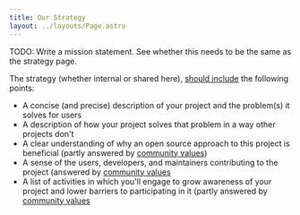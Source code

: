 ```yaml
---
title: Our Strategy
layout: ../layouts/Page.astro
---
```


TODO: Write a mission statement. See whether this needs to be the same as the strategy page.

The strategy (whether internal or shared here), <a href="https://guidebook.theopensourceway.org/getting-started/building-a-strategy#recording-your-strategy">
should include</a> the following points:

 - A concise (and precise) description of your project and the problem(s) it solves for users
 - A description of how your project solves that problem in a way other projects don't
 - A clear understanding of why an open source approach to this project is beneficial (partly answered by [community values](/community))
 - A sense of the users, developers, and maintainers contributing to the project (answered by [community values](/community)
 - A list of activities in which you'll engage to grow awareness of your project and lower barriers to participating in it (partly answered by [community values](/community)

